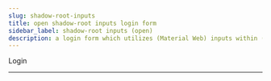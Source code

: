 ```yaml
---
slug: shadow-root-inputs
title: open shadow-root inputs login form
sidebar_label: shadow-root inputs (open)
description: a login form which utilizes (Material Web) inputs within (open) shadow roots - it will POST the input values on submit
---
```



<div className="container margin-vert--xl">
  <div className="row">
    <div className="card col col--12 padding--md">
      <form className="card__body" method="POST" action="/login">
        <div className="row margin-bottom--md">
          <md-outlined-text-field
            type="text"
            id="username"
            label="Username"
            name="username"
            placeholder="e.g. jsmith, jsmith@example.com"
            required
            autofocus
          />
        </div>
        <div className="row margin-bottom--md">
          <md-outlined-text-field
            type="password"
            id="password"
            label="Password"
            name="current-password"
            placeholder="your password"
            required
          />
        </div>
        <div className="row">
          <md-filled-button type="submit">Login</md-filled-button>
        </div>
      </form>
    </div>
  </div>
</div>
<hr />
